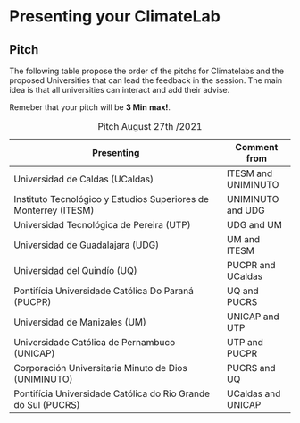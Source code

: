 # Presenting your ClimateLab {#pitch}

## Pitch

The following table propose the order of the pitchs for Climatelabs and the proposed Universities that can lead the feedback in the session. The main idea is that all universities can interact and add their advise.

Remeber that your pitch will be **3 Min** **max!**.

+------------------------------------------------------------------+---------------------+
| Presenting                                                       | Comment from        |
+==================================================================+=====================+
| Universidad de Caldas (UCaldas)                                  | ITESM and UNIMINUTO |
+------------------------------------------------------------------+---------------------+
| Instituto Tecnológico y Estudios Superiores de Monterrey (ITESM) | UNIMINUTO and UDG   |
+------------------------------------------------------------------+---------------------+
| Universidad Tecnológica de Pereira (UTP)                         | UDG and UM          |
+------------------------------------------------------------------+---------------------+
| Universidad de Guadalajara (UDG)                                 | UM and ITESM        |
+------------------------------------------------------------------+---------------------+
| Universidad del Quindío (UQ)                                     | PUCPR and UCaldas   |
+------------------------------------------------------------------+---------------------+
| Pontifícia Universidade Católica Do Paraná (PUCPR)               | UQ and PUCRS        |
+------------------------------------------------------------------+---------------------+
| Universidad de Manizales (UM)                                    | UNICAP and UTP      |
+------------------------------------------------------------------+---------------------+
| Universidade Católica de Pernambuco (UNICAP)                     | UTP and PUCPR       |
+------------------------------------------------------------------+---------------------+
| Corporación Universitaria Minuto de Dios (UNIMINUTO)             | PUCRS and UQ        |
+------------------------------------------------------------------+---------------------+
| Pontifícia Universidade Católica do Rio Grande do Sul (PUCRS)    | UCaldas and UNICAP  |
+------------------------------------------------------------------+---------------------+

: Pitch August 27th /2021
